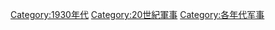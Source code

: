 [[Category:1930年代|Category:1930年代]]
[[Category:20世紀軍事|Category:20世紀軍事]]
[[Category:各年代军事|Category:各年代军事]]
